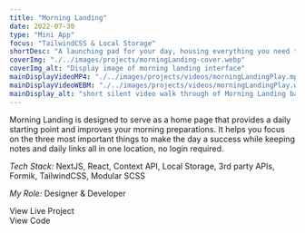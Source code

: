 ```yaml
---
title: "Morning Landing"
date: 2022-07-30
type: "Mini App"
focus: "TailwindCSS & Local Storage"
shortDesc: "A launching pad for your day, housing everything you need to focus fire on what matters most."
coverImg: "./../images/projects/morningLanding-cover.webp"
coverImg_alt: "Display image of morning landing interface"
mainDisplayVideoMP4: "./../images/projects/videos/morningLandingPlay.mp4"
mainDisplayVideoWEBM: "./../images/projects/videos/morningLandingPlay.webm"
mainDisplay_alt: "short silent video walk through of Morning Landing basic layout"
---
```



Morning Landing is designed to serve as a home page that provides a daily starting point and improves your morning preparations. It helps you focus on the three most important things to make the day a success while keeping notes and daily links all in one location, no login required.

<div className="divider"></div>

<p className="basicText light">
  <em className="sectionSubhead light">Tech Stack:</em> NextJS, React, Context
  API, Local Storage, 3rd party APIs, Formik, TailwindCSS, Modular SCSS
</p>
<p className="basicText light mb-10">
  <em className="sectionSubhead light">My Role:</em> Designer & Developer
</p>
<IconButton to="https://morning-landing.vercel.app/" classes={["white"]}>
  <div className="rounded-full border-[2px] border-white p-[8px] mr-4">
    <Icon className="text-white flex-1" icon="entypo:rocket" width="24" />
  </div>
  View Live Project
</IconButton>
<IconButton
  to="https://github.com/gschadegg/MorningLanding"
  classes={["white", "mt-4", "mb-10"]}
>
  <div className="rounded-full border-[2px] border-white px-1 pt-1.5 mr-4">
    <Icon
      className="text-white flex-1"
      icon="teenyicons:github-solid"
      width="28"
    />
  </div>
  View Code
</IconButton>

